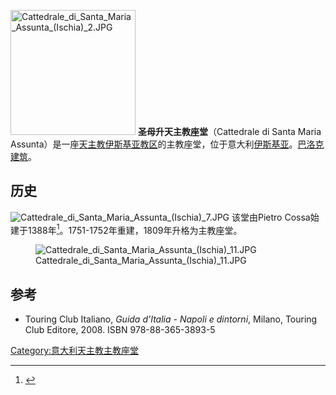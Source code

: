 {{Coord|40.732259|13.958951|type:landmark|display=title}}
[[File:Cattedrale_di_Santa_Maria_Assunta_(Ischia)_2.JPG|200px]]
'''圣母升天主教座堂'''（Cattedrale di Santa Maria Assunta）是一座[[天主教伊斯基亚教区|天主教伊斯基亚教区]]的主教座堂，位于意大利[[伊斯基亚|伊斯基亚]]。[[巴洛克建筑|巴洛克建筑]]。

==历史==
[[File:Cattedrale_di_Santa_Maria_Assunta_(Ischia)_7.JPG|thumb]]
该堂由Pietro Cossa始建于1388年<ref name="Isola">{{cite web|url=http://www.isoladischia.net/chiese-ischia/la-cattedrale-dell-assunta-a-ischia-ponte|title=Storia e descrizione della cattedrale|3=|accessdate=2014-11-23|archive-date=2019-12-05|archive-url=https://web.archive.org/web/20191205031111/https://www.isoladischia.net/chiese-ischia/la-cattedrale-dell-assunta-a-ischia-ponte|dead-url=no}}</ref>。1751-1752年重建，1809年升格为主教座堂。

[[File:Cattedrale_di_Santa_Maria_Assunta_(Ischia)_11.JPG|thumb]]

==参考==
<references/>
*Touring Club Italiano, ''Guida d'Italia - Napoli e dintorni'', Milano, Touring Club Editore, 2008. ISBN 978-88-365-3893-5

{{Religion-buil-stub}}

[[Category:意大利天主教主教座堂|Category:意大利天主教主教座堂]]